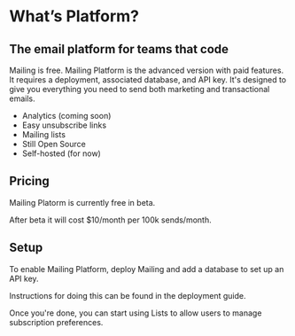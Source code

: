 
# What’s Platform?

## The email platform for teams that code

Mailing is free. Mailing Platform is the advanced version with paid features. It requires a deployment, associated database, and API key. It's designed to give you everything you need to send both marketing and transactional emails.

- Analytics (coming soon)
- Easy unsubscribe links
- Mailing lists
- Still Open Source
- Self-hosted (for now)

## Pricing

Mailing Platorm is currently free in beta.

After beta it will cost $10/month per 100k sends/month.

## Setup

To enable Mailing Platform, deploy Mailing and add a database to set up an API key.

Instructions for doing this can be found in the <Link href="/docs/deploy">deployment guide</Link>.

Once you're done, you can start using <Link href="/docs/lists">Lists</Link> to allow users to manage subscription preferences.
